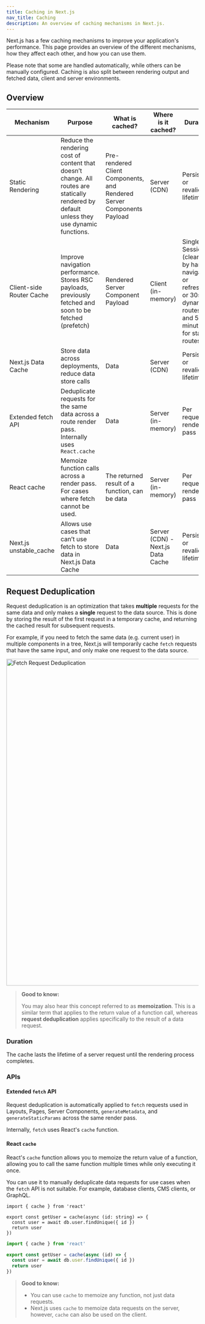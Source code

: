 ```yaml
---
title: Caching in Next.js
nav_title: Caching
description: An overview of caching mechanisms in Next.js.
---
```


Next.js has a few caching mechanisms to improve your application's performance. This page provides an overview of the different mechanisms, how they affect each other, and how you can use them.

Please note that some are handled automatically, while others can be manually configured. Caching is also split between rendering output and fetched data, client and server environments.

## Overview

| Mechanism                | Purpose                                                                                                                                    | What is cached?                                                        | Where is it cached?               | Duration                                                                                                           | APIs                                                                                   |
| ------------------------ | ------------------------------------------------------------------------------------------------------------------------------------------ | ---------------------------------------------------------------------- | --------------------------------- | ------------------------------------------------------------------------------------------------------------------ | -------------------------------------------------------------------------------------- |
| Static Rendering         | Reduce the rendering cost of content that doesn’t change. All routes are statically rendered by default unless they use dynamic functions. | Pre-rendered Client Components, and Rendered Server Components Payload | Server (CDN)                      | Persistent or revalidate lifetime                                                                                  | Route Segment Config, and Dynamic Functions                                            |
| Client-side Router Cache | Improve navigation performance. Stores RSC payloads, previously fetched and soon to be fetched (prefetch)                                  | Rendered Server Component Payload                                      | Client (in-memory)                | Single Session (cleared by hard navigation or refresh), or 30s for dynamic routes, and 5 minutes for static routes | `<Link>`, `router.prefetch`, `router.refresh`, `revalidatePath`, `revalidateTag`       |
| Next.js Data Cache       | Store data across deployments, reduce data store calls                                                                                     | Data                                                                   | Server (CDN)                      | Persistent or revalidate lifetime                                                                                  | `fetch.cache`, `fetch.revalidate`, `unstable_cache`, `revalidatePath`, `revalidateTag` |
| Extended fetch API       | Deduplicate requests for the same data across a route render pass. Internally uses `React.cache`                                           | Data                                                                   | Server (in-memory)                | Per request / render pass                                                                                          | `fetch`                                                                                |
| React cache              | Memoize function calls across a render pass. For cases where fetch cannot be used.                                                         | The returned result of a function, can be data                         | Server (in-memory)                | Per request / render pass                                                                                          | `React.cache`                                                                          |
| Next.js unstable_cache   | Allows use cases that can’t use fetch to store data in Next.js Data Cache                                                                  | Data                                                                   | Server (CDN) - Next.js Data Cache | Persistent or revalidate lifetime                                                                                  | `unstable_cache`                                                                       |

## Request Deduplication

Request deduplication is an optimization that takes **multiple** requests for the same data and only makes a **single** request to the data source. This is done by storing the result of the first request in a temporary cache, and returning the cached result for subsequent requests.

For example, if you need to fetch the same data (e.g. current user) in multiple components in a tree, Next.js will temporarily cache `fetch` requests that have the same input, and only make one request to the data source.

<Image
  alt="Fetch Request Deduplication"
  srcLight="/docs/light/deduplicated-fetch-requests.png"
  srcDark="/docs/dark/deduplicated-fetch-requests.png"
  width="1600"
  height="857"
/>

> **Good to know:**
>
> You may also hear this concept referred to as **memoization**. This is a similar term that applies to the return value of a function call, whereas **request deduplication** applies specifically to the result of a data request.

### Duration

The cache lasts the lifetime of a server request until the rendering process completes.

### APIs

#### Extended `fetch` API

Request deduplication is automatically applied to `fetch` requests used in Layouts, Pages, Server Components, `generateMetadata`, and `generateStaticParams` across the same render pass.

Internally, `fetch` uses React's `cache` function.

#### React `cache`

React's `cache` function allows you to memoize the return value of a function, allowing you to call the same function multiple times while only executing it once.

You can use it to manually deduplicate data requests for use cases when the `fetch` API is not suitable. For example, database clients, CMS clients, or GraphQL.

```tsx filename="utils/get-user.ts" switcher
import { cache } from 'react'

export const getUser = cache(async (id: string) => {
  const user = await db.user.findUnique({ id })
  return user
})
```

```jsx filename="utils/get-user.js" switcher
import { cache } from 'react'

export const getUser = cache(async (id) => {
  const user = await db.user.findUnique({ id })
  return user
})
```

> **Good to know:**
>
> - You can use `cache` to memoize any function, not just data requests.
> - Next.js uses `cache` to memoize data requests on the server, however, `cache` can also be used on the client.
